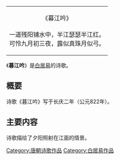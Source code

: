 {| class="toccolours" style="float: right; margin-left: 0em; margin-right: 1em; font-size: 85%; background:#c6dbf7; color:black; width:20em; max-width: 40%;" cellspacing="1"  
| style="text-align: left;" |<div style="text-align: center;"> 《暮江吟》<br /><br />一道残阳铺水中，半江瑟瑟半江红。<br />可怜九月初三夜，露似真珠月似弓。</div>
|}
《'''暮江吟'''》是[[白居易|白居易]]的诗歌。

== 概要 ==
诗歌《暮江吟》写于长庆二年（公元822年）。

== 主要内容 ==
诗歌描绘了夕阳照射在江面的情景。

{{wikisource}}

{{Chinese literature-stub}}
[[Category:唐朝诗歌作品|Category:唐朝诗歌作品]]
[[Category:白居易作品|Category:白居易作品]]
